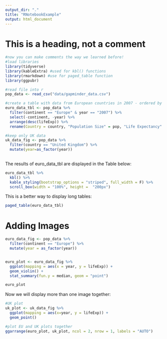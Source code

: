 ```yaml
---
output_dir: "."
title: "RNotebookExample"
output: html_document
---
```

# This is a heading, not a comment



```r
#now you can make comments the way we learned before!
#load libraries
library(tidyverse)
library(kableExtra) #used for kbl() functions
library(rmarkdown) #use for paged_table function
library(ggpubr)

#read file into r
pop_data <- read_csv("data/gapminder_data.csv")

#create a table with data from European countries in 2007 - ordered by life expectancy
euro_data_tbl <- pop_data %>% 
  filter(continent == "Europe" & year == "2007") %>% 
  select(-continent, -year) %>% 
  arrange(desc(lifeExp)) %>% 
  rename(Country = country, "Population Size" = pop, "Life Expectancy" = lifeExp, "GDP"= gdpPercap)

#keep only UK data
uk_data_fig <- pop_data %>% 
  filter(country == "United Kingdom") %>% 
  mutate(year=as_factor(year))
  
```

The results of euro_data_tbl are displayed in the Table below:

```r
euro_data_tbl %>% 
  kbl() %>% 
  kable_styling(bootstrap_options = "striped", full_width = F) %>% 
  scroll_box(width = "100%", height =  "200px")
```

This is a better way to display long tables:
```r
paged_table(euro_data_tbl)
```

# Adding Images

```r
euro_data_fig <- pop_data %>% 
  filter(continent == "Europe") %>% 
  mutate(year = as_factor(year)) 


euro_plot <- euro_data_fig %>% 
  ggplot(mapping = aes(x = year, y = lifeExp)) +
  geom_violin() +
  stat_summary(fun.y = median, geom = "point")

euro_plot


```
Now we will display more than one image together:

```r
#UK plot
uk_plot <- uk_data_fig %>% 
  ggplot(mapping = aes(x=year, y = lifeExp)) +
  geom_point()

#plot EU and UK plots together
ggarrange(euro_plot, uk_plot, ncol = 2, nrow = 1, labels = "AUTO")


```

